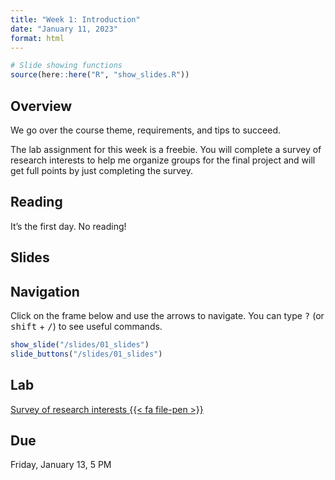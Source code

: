 ```yaml
---
title: "Week 1: Introduction"
date: "January 11, 2023"
format: html
---
```


```r
# Slide showing functions
source(here::here("R", "show_slides.R"))
```

## Overview

We go over the course theme, requirements, and tips to succeed.

The lab assignment for this week is a freebie. You will complete a survey of research interests to help me organize groups for the final project and will get full points by just completing the survey.

## Reading

It's the first day. No reading!

## Slides

::: {.callout-tip}
## Navigation

Click on the frame below and use the arrows to navigate. You can type <kbd class="text-info">?</kbd> (or <kbd>shift</kbd> + <kbd>/</kbd>) to see useful commands.
:::

```r
show_slide("/slides/01_slides")
slide_buttons("/slides/01_slides")
```


## Lab

[Survey of research interests {{< fa file-pen >}}](https://forms.gle/JVocaVQRaJS1x3YM6)

::: {.callout-warning}
## Due

Friday, January 13, 5 PM
:::